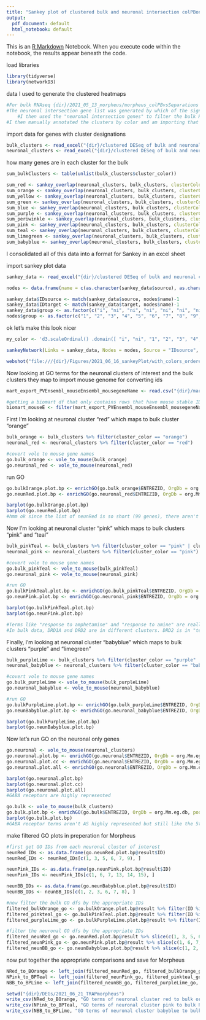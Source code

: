 ---
title: "Sankey plot of clustered bulk and neuronal intersection colPBond_STsep_LTsep"
output:
  pdf_document: default
  html_notebook: default
---

This is an [R Markdown](http://rmarkdown.rstudio.com) Notebook. When you execute code within the notebook, the results appear beneath the code. 

load libraries 
```{r}
library(tidyverse)
library(networkD3)
```

data I used to generate the clustered heatmaps 
```{r}
#For bulk RNAseq {dir}/2021_05_13_morpheus/morpheus_colPBvsSeparations
#The neuronal intersection gene list was generated by which of the significanlty, positively correlated modules from WGCNA were found in the DEGs of the TRAP Inputs vs Pulldowns. This info is in the notebook entitled "2021_06_06_neuronalgenesOnly_morpheus" and the data is in the file: {dir}/WGCNA/Intersection of all pos corr WGCNA modules and TRAP IvP pulldowns.txt
    #I then used the "neuronal intersection genes" to filter the bulk RNAseq of line 15. I put both of these into Morpheus separately and clustered using One Minus Spearman's correlation using complete clustering. 
#I then manually annotated the clusters by color and am importing that data where the gene is attributed to a cluster for both bulk and neuronal clusters. I now want to know where the neuronal genes from each cluster are in the bulk clusters. This will be visualized by a sankey plot. 
```

import data for genes with cluster designations
```{r}
bulk_clusters <- read_excel("{dir}/clustered DESeq of bulk and neuronal colPBond_STsep_LTsep.xlsx", sheet = "bulk clusters edited")
neuronal_clusters <- read_excel("{dir}/clustered DESeq of bulk and neuronal colPBond_STsep_LTsep.xlsx", sheet = "neuronal only clusters edited")
```

how many genes are in each cluster for the bulk 
```{r}
sum_bulkClusters <- table(unlist(bulk_clusters$cluster_color))
```


```{r}
sum_red <- sankey_overlap(neuronal_clusters, bulk_clusters, clusterColor = "red")
sum_orange <- sankey_overlap(neuronal_clusters, bulk_clusters, clusterColor = "orange")
sum_yellow <- sankey_overlap(neuronal_clusters, bulk_clusters, clusterColor = "yellow")
sum_green <- sankey_overlap(neuronal_clusters, bulk_clusters, clusterColor = "green")
sum_blue <- sankey_overlap(neuronal_clusters, bulk_clusters, clusterColor = "blue")
sum_purple <- sankey_overlap(neuronal_clusters, bulk_clusters, clusterColor = "purple")
sum_periwinkle <- sankey_overlap(neuronal_clusters, bulk_clusters, clusterColor = "periwinkle")
sum_pink <- sankey_overlap(neuronal_clusters, bulk_clusters, clusterColor = "pink")
sum_teal <- sankey_overlap(neuronal_clusters, bulk_clusters, clusterColor = "teal")
sum_limegreen <- sankey_overlap(neuronal_clusters, bulk_clusters, clusterColor = "limegreen")
sum_babyblue <- sankey_overlap(neuronal_clusters, bulk_clusters, clusterColor = "babyblue")
```
I consolidated all of this data into a format for Sankey in an excel sheet 

import sankey plot data
```{r}
sankey_data <- read_excel("{dir}/clustered DESeq of bulk and neuronal colPBond_STsep_LTsep.xlsx", sheet = "try_again")

nodes <- data.frame(name = c(as.character(sankey_data$source), as.character(sankey_data$target)) %>% unique())

sankey_data$IDsource <- match(sankey_data$source, nodes$name)-1
sankey_data$IDtarget <- match(sankey_data$target, nodes$name)-1
sankey_data$group <- as.factor(c("i", "ni", "ni", "ni", "ni", "ni", "ni", "ni", "ni", "ni", "ni", "ni", "ni", "ni", "i", "i", "ni", "ni", "ni", "i", "i"))
nodes$group <- as.factor(c("1", "2", "3", "4", "5", "6", "7", "8", "9", "10", "11", "2", "7", "8", "1", "4", "3", "5", "6", "9", "10"))
```


ok let's make this look nicer
```{r}
my_color <- 'd3.scaleOrdinal() .domain([ "i", "ni", "1", "2", "3", "4", "5", "6", "7", "8", "9", "10", "11", "2", "7", "8", "1", "4", "3", "5", "6", "9", "10"]) .range(["#9a8f97", "#e9e3e6", "#54478c", "#2c699a", "#048ba8", "#0db39e", "#16db93", "#83e377", "#b9e769", "#efea5a", "#f1c453", "#f29e4c", "#D26D0F", "#2c699a", "#b9e769", "#efea5a", "#54478c", "#0db39e", "#048ba8", "#16db93", "#83e377", "#f1c453", "#f29e4c"])'

sankeyNetwork(Links = sankey_data, Nodes = nodes, Source = "IDsource", Target = "IDtarget", Value = "value", NodeID = "name", sinksRight = FALSE, colourScale = my_color, LinkGroup = "group", NodeGroup = "group", nodePadding = 0)

webshot("file:///{dir}/Figures/2021_06_16_sankeyPlot/with_colors_ordered.html", "colored_sankeyplot.pdf", delay = 0.2)
```

Now looking at GO terms for the neuronal clusters of interest and the bulk clusters they map to
import mouse genome for converting ids
```{r}
mart_export_PVEnsembl_mouseEnsembl_mousegeneName <- read.csv("{dir}/mart_export_PVEnsembl_mouseEnsembl_mousegeneName.txt", stringsAsFactors=FALSE)

#getting a biomart df that only contains rows that have mouse stable IDs 
biomart_mouseE <- filter(mart_export_PVEnsembl_mouseEnsembl_mousegeneName, trimws(Mouse.gene.stable.ID) !="")
```

First I'm looking at neuronal cluster "red" which maps to bulk cluster "orange"
```{r}
bulk_orange <- bulk_clusters %>% filter(cluster_color == "orange")
neuronal_red <- neuronal_clusters %>% filter(cluster_color == "red")

#covert vole to mouse gene names
go.bulk_orange <- vole_to_mouse(bulk_orange)
go.neuronal_red <- vole_to_mouse(neuronal_red)
```

run GO 
```{r}
go.bulkOrange.plot.bp <- enrichGO(go.bulk_orange$ENTREZID, OrgDb = org.Mm.eg.db, pool = TRUE, ont= "BP", pAdjustMethod = "fdr", readable = TRUE)
go.neunRed.plot.bp <- enrichGO(go.neuronal_red$ENTREZID, OrgDb = org.Mm.eg.db, pool = TRUE, ont= "BP", pAdjustMethod = "fdr", readable = TRUE)

barplot(go.bulkOrange.plot.bp)
barplot(go.neunRed.plot.bp)
#hmm ok since the list of neunRed is so short (99 genes), there aren't any terms that pass significance. BUT the orange cluster has lots of glial stuff
```

Now I'm looking at neuronal cluster "pink" which maps to bulk clusters "pink" and "teal"
```{r}
bulk_pinkTeal <- bulk_clusters %>% filter(cluster_color == "pink" | cluster_color == "teal")
neuronal_pink <- neuronal_clusters %>% filter(cluster_color == "pink")

#covert vole to mouse gene names
go.bulk_pinkTeal <- vole_to_mouse(bulk_pinkTeal)
go.neuronal_pink <- vole_to_mouse(neuronal_pink)

#run GO 
go.bulkPinkTeal.plot.bp <- enrichGO(go.bulk_pinkTeal$ENTREZID, OrgDb = org.Mm.eg.db, pool = TRUE, ont= "BP", pAdjustMethod = "fdr", readable = TRUE)
go.neunPink.plot.bp <- enrichGO(go.neuronal_pink$ENTREZID, OrgDb = org.Mm.eg.db, pool = TRUE, ont= "BP", pAdjustMethod = "fdr", readable = TRUE)

barplot(go.bulkPinkTeal.plot.bp)
barplot(go.neunPink.plot.bp)

#Terms like "response to amphetamine" and "response to amine" are really similar but include DRD1A and DRD2. These genes don't come up in bulk terms until term 34. So there's a huge enrichment of identifying DRD1A and DRD2 in the neuronal only genes. 
#In bulk data, DRD1A and DRD2 are in different clusters. DRD2 is in "teal" and DRD1A is in "pink". while in the neuronal data both are in "pink." 
```

Finally, I'm looking at neuronal cluster "babyblue" which maps to bulk clusters "purple" and "limegreen"
```{r}
bulk_purpleLime <- bulk_clusters %>% filter(cluster_color == "purple" | cluster_color == "limegreen")
neuronal_babyblue <- neuronal_clusters %>% filter(cluster_color == "babyblue")

#covert vole to mouse gene names
go.bulk_purpleLime <- vole_to_mouse(bulk_purpleLime)
go.neuronal_babyblue <- vole_to_mouse(neuronal_babyblue)

#run GO 
go.bulkPurpleLime.plot.bp <- enrichGO(go.bulk_purpleLime$ENTREZID, OrgDb = org.Mm.eg.db, pool = TRUE, ont= "BP", pAdjustMethod = "fdr", readable = TRUE)
go.neunBabyblue.plot.bp <- enrichGO(go.neuronal_babyblue$ENTREZID, OrgDb = org.Mm.eg.db, pool = TRUE, ont= "BP", pAdjustMethod = "fdr", readable = TRUE)

barplot(go.bulkPurpleLime.plot.bp)
barplot(go.neunBabyblue.plot.bp)
```

Now let's run GO on the neuronal only genes
```{r}
go.neuronal <- vole_to_mouse(neuronal_clusters)
go.neuronal.plot.bp <- enrichGO(go.neuronal$ENTREZID, OrgDb = org.Mm.eg.db, pool = TRUE, ont= "BP", pAdjustMethod = "fdr", readable = TRUE)
go.neuronal.plot.cc <- enrichGO(go.neuronal$ENTREZID, OrgDb = org.Mm.eg.db, pool = TRUE, ont= "CC", pAdjustMethod = "fdr", readable = TRUE)
go.neuronal.plot.all <- enrichGO(go.neuronal$ENTREZID, OrgDb = org.Mm.eg.db, pool = TRUE, ont= "ALL", pAdjustMethod = "fdr", readable = TRUE)

barplot(go.neuronal.plot.bp)
barplot(go.neuronal.plot.cc)
barplot(go.neuronal.plot.all)
#GABA receptors are highly represented 

go.bulk <- vole_to_mouse(bulk_clusters)
go.bulk.plot.bp <- enrichGO(go.bulk$ENTREZID, OrgDb = org.Mm.eg.db, pool = TRUE, ont= "BP", pAdjustMethod = "fdr", readable = TRUE)
barplot(go.bulk.plot.bp)
#GABA receptor terms aren't AS highly represented but still like the 5th term
```

make filtered GO plots in preperation for Morpheus
```{r}
#first get GO IDs from each neuronal cluster of interest
neunRed_IDs <- as.data.frame(go.neunRed.plot.bp@result$ID)
neunRed_IDs <- neunRed_IDs[c(1, 3, 5, 6, 7, 9), ]

neunPink_IDs <- as.data.frame(go.neunPink.plot.bp@result$ID)
neunPink_IDs <- neunPink_IDs[c(1, 6, 7, 13, 14, 15), ]

neunBB_IDs <- as.data.frame(go.neunBabyblue.plot.bp@result$ID)
neunBB_IDs <- neunBB_IDs[c(1, 2, 3, 6, 7, 8), ]

#now filter the bulk GO dfs by the appropriate IDs
filtered_bulkOrange_go <- go.bulkOrange.plot.bp@result %>% filter(ID %in% neunRed_IDs) %>% select(c(2,6)) %>% mutate(p.adjust = -log10(p.adjust)) %>% rename("bulkOrange_padjust" = 2)
filtered_pinkteal_go <- go.bulkPinkTeal.plot.bp@result %>% filter(ID %in% neunPink_IDs) %>% select(c(2,6)) %>% mutate(p.adjust = -log10(p.adjust)) %>% rename("bulkPinkTeal_padjust" = 2)
filtered_purpleLime_go <- go.bulkPurpleLime.plot.bp@result %>% filter(ID %in% neunBB_IDs) %>% select(c(2,6)) %>% mutate(p.adjust = -log10(p.adjust)) %>% rename("bulkPurpleLime_padjust" = 2)

#filter the neuronal GO dfs by the appropriate IDs
filtered_neunRed_go <- go.neunRed.plot.bp@result %>% slice(c(1, 3, 5, 6, 7, 9)) %>% select(c(2,6)) %>% mutate(p.adjust = -log10(p.adjust)) %>% rename("neunRed_padjust" = 2)
filtered_neunPink_go <- go.neunPink.plot.bp@result %>% slice(c(1, 6, 7, 13, 14, 15)) %>% select(c(2,6)) %>% mutate(p.adjust = -log10(p.adjust)) %>% rename("neunPink_padjust" = 2)
filtered_neunBB_go <- go.neunBabyblue.plot.bp@result %>% slice(c(1, 2, 3, 6, 7, 8)) %>% select(c(2,6)) %>% mutate(p.adjust = -log10(p.adjust)) %>% rename("neunBB_padjust" = 2)
```

now put together the appropriate comparisons and save for Morpheus
```{r}
NRed_to_BOrange <- left_join(filtered_neunRed_go, filtered_bulkOrange_go, by = "Description")
NPink_to_BPTeal <- left_join(filtered_neunPink_go, filtered_pinkteal_go, by = "Description")
NBB_to_BPLime <- left_join(filtered_neunBB_go, filtered_purpleLime_go, by = "Description")

setwd("{dir}/DEGs/2021_06_21_TRAPmorpheus")
write_csv(NRed_to_BOrange, "GO terms of neuronal cluster red to bulk orange.txt")
write_csv(NPink_to_BPTeal, "GO terms of neuronal cluster pink to bulk PinkTeal.txt")
write_csv(NBB_to_BPLime, "GO terms of neuronal cluster babyblue to bulk PurpleLime.txt")
```


